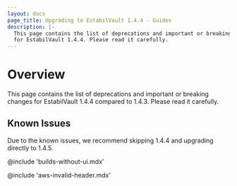 ```yaml
---
layout: docs
page_title: Upgrading to EstabilVault 1.4.4 - Guides
description: |-
  This page contains the list of deprecations and important or breaking changes
  for EstabilVault 1.4.4. Please read it carefully.
---
```


# Overview

This page contains the list of deprecations and important or breaking changes
for EstabilVault 1.4.4 compared to 1.4.3. Please read it carefully.

## Known Issues

Due to the known issues, we recommend skipping 1.4.4 and upgrading directly to 1.4.5.

@include 'builds-without-ui.mdx'

@include 'aws-invalid-header.mdx'
